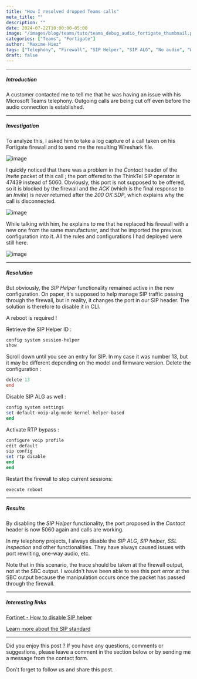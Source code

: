 ```yaml
---
title: "How I resolved dropped Teams calls"
meta_title: ""
description: ""
date: 2024-07-22T10:00:00-05:00
image: "/images/blog/teams/tuto/teams_debug_audio_fortigate_thumbnail.png"
categories: ["Teams", "Fortigate"]
author: "Maxime Hiez"
tags: ["Telephony", "Firewall", "SIP Helper", "SIP ALG", "No audio", "Wireshark", "Logs", "Direct Routing"]
draft: false
---
```

---

##### Introduction
A customer contacted me to tell me that he was having an issue with his Microsoft Teams telephony. Outgoing calls are being cut off even before the audio connection is established.

---

##### Investigation
To analyze this, I asked him to take a log capture of a call taken on his Fortigate firewall and to send me the resulting Wireshark file.

![image](/images/blog/teams/tuto/teams_debug_audio_fortigate_001.png)

I quickly noticed that there was a problem in the *Contact* header of the *Invite* packet of this call ; the port offered to the ThinkTel SIP operator is 47439 instead of 5060. Obviously, this port is not supposed to be offered, so it is blocked by the firewall and the *ACK* (which is the final response to an *Invite*) is never returned after the *200 OK SDP*, which explains why the call is disconnected.

![image](/images/blog/teams/tuto/teams_debug_audio_fortigate_002.png)

While talking with him, he explains to me that he replaced his firewall with a new one from the same manufacturer, and that he imported the previous configuration into it. All the rules and configurations I had deployed were still here.

![image](/images/blog/teams/tuto/teams_debug_audio_fortigate_003.png)

---

##### Resolution
But obviously, the *SIP Helper* functionality remained active in the new configuration. On paper, it's supposed to help manage SIP traffic passing through the firewall, but in reality, it changes the port in our SIP header. The solution is therefore to disable it in CLI.

<Notice type="warning">A reboot is required !</Notice>

Retrieve the SIP Helper ID :
```powershell
config system session-helper
show
```

Scroll down until you see an entry for SIP. In my case it was number 13, but it may be different depending on the model and firmware version. Delete the configuration :
```powershell
delete 13
end
```

Disable SIP ALG as well :
```powershell
config system settings
set default-voip-alg-mode kernel-helper-based
end
```

Activate RTP bypass :
```powershell
configure voip profile
edit default
sip config
set rtp disable
end
end
```

Restart the firewall to stop current sessions:
```powershell
execute reboot
```

---

##### Results
By disabling the *SIP Helper* functionality, the port proposed in the *Contact* header is now 5060 again and calls are working.

In my telephony projects, I always disable the *SIP ALG*, *SIP helper*, *SSL inspection* and other functionalities. They have always caused issues with port rewriting, one-way audio, etc.

Note that in this scenario, the trace should be taken at the firewall output, not at the SBC output. I wouldn't have been able to see this port error at the SBC output because the manipulation occurs once the packet has passed through the firewall.

---

##### Interesting links
[Fortinet - How to disable SIP helper](https://community.fortinet.com/t5/FortiGate/Technical-Tip-Disabling-VoIP-Inspection/ta-p/194131)

[Learn more about the SIP standard](https://www.ietf.org/rfc/rfc3261.txt)

---


Did you enjoy this post ? If you have any questions, comments or suggestions, please leave a comment in the section below or by sending me a message from the contact form.

Don't forget to follow us and share this post.